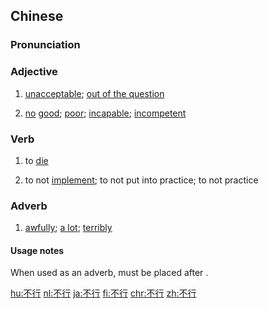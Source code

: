 ==Chinese==
{{zh-forms}}

===Pronunciation===
{{zh-pron
|m=不xíng
|c=bat1 hang4
|cat=a,v,adv
}}

===Adjective===
{{zh-adj}}

# [[unacceptable]]; [[out of the question]]
#: {{zh-x|老 ^王 啊，這 可 不行！|Old Wang, this '''won't do'''!}}
# [[no]] [[good]]; [[poor]]; [[incapable]]; [[incompetent]]

===Verb===
{{zh-verb}}

# {{lb|zh|euphemism}} to [[die]]
# {{lb|zh|archaic}} to not [[implement]]; to not put into practice; to not practice

===Adverb===
{{zh-adv}}

# [[awfully]]; [[a lot]]; [[terribly]]
#: {{zh-x|喜歡 得{de} 不行|to like '''a lot'''}}
#: {{zh-x|懶 得{de} 不行|'''terribly''' lazy}}

====Usage notes====
When used as an adverb, {{zh-l|不行}} must be placed after {{zh-l|得|tr=de}}.

{{zh-cat|Elementary}}

[[hu:不行]]
[[nl:不行]]
[[ja:不行]]
[[fi:不行]]
[[chr:不行]]
[[zh:不行]]
